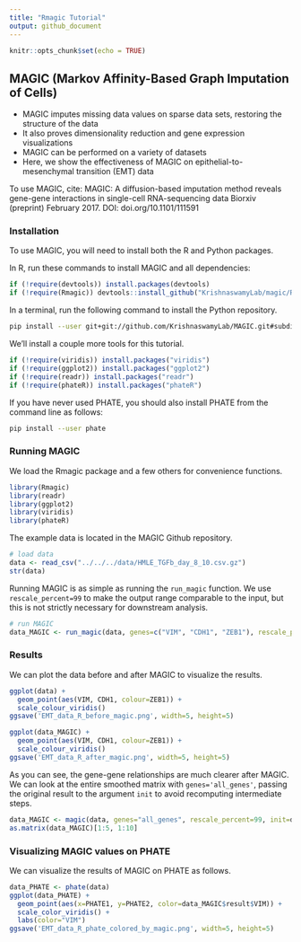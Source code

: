 ```yaml
---
title: "Rmagic Tutorial"
output: github_document
---
```


<!-- README.md is generated from README.Rmd. Please edit that file -->

```r
knitr::opts_chunk$set(echo = TRUE)
```

## MAGIC (Markov Affinity-Based Graph Imputation of Cells)

* MAGIC imputes missing data values on sparse data sets, restoring the structure of the data
* It also proves dimensionality reduction and gene expression visualizations
* MAGIC can be performed on a variety of datasets
* Here, we show the effectiveness of MAGIC on epithelial-to-mesenchymal transition (EMT) data

To use MAGIC, cite:
MAGIC: A diffusion-based imputation method reveals gene-gene interactions in single-cell RNA-sequencing data
Biorxiv (preprint) February 2017. DOI: doi.org/10.1101/111591

### Installation

To use MAGIC, you will need to install both the R and Python packages.

In R, run these commands to install MAGIC and all dependencies:

```r
if (!require(devtools)) install.packages(devtools)
if (!require(Rmagic)) devtools::install_github("KrishnaswamyLab/magic/R")
```

In a terminal, run the following command to install the Python repository.

```bash
pip install --user git+git://github.com/KrishnaswamyLab/MAGIC.git#subdirectory=python
```

We'll install a couple more tools for this tutorial.

```r
if (!require(viridis)) install.packages("viridis")
if (!require(ggplot2)) install.packages("ggplot2")
if (!require(readr)) install.packages("readr")
if (!require(phateR)) install.packages("phateR")
```

If you have never used PHATE, you should also install PHATE from the command line as follows:

```bash
pip install --user phate
```

### Running MAGIC

We load the Rmagic package and a few others for convenience functions.

```r
library(Rmagic)
library(readr)
library(ggplot2)
library(viridis)
library(phateR)
```

The example data is located in the MAGIC Github repository.

```r
# load data
data <- read_csv("../../../data/HMLE_TGFb_day_8_10.csv.gz")
str(data)
```

Running MAGIC is as simple as running the `run_magic` function. We use `rescale_percent=99` to make the output range comparable to the input, but this is not strictly necessary for downstream analysis.

```r
# run MAGIC
data_MAGIC <- run_magic(data, genes=c("VIM", "CDH1", "ZEB1"), rescale_percent=0.99)
```

### Results

We can plot the data before and after MAGIC to visualize the results.

```r
ggplot(data) +
  geom_point(aes(VIM, CDH1, colour=ZEB1)) + 
  scale_colour_viridis()
ggsave('EMT_data_R_before_magic.png', width=5, height=5)
```

```r
ggplot(data_MAGIC) +
  geom_point(aes(VIM, CDH1, colour=ZEB1)) + 
  scale_colour_viridis()
ggsave('EMT_data_R_after_magic.png', width=5, height=5)
```

As you can see, the gene-gene relationships are much clearer after MAGIC. We can look at the entire smoothed matrix with `genes='all_genes'`, passing the original result to the argument `init` to avoid recomputing intermediate steps.

```r
data_MAGIC <- magic(data, genes="all_genes", rescale_percent=99, init=data_MAGIC)
as.matrix(data_MAGIC)[1:5, 1:10]
```

### Visualizing MAGIC values on PHATE

We can visualize the results of MAGIC on PHATE as follows.

```r
data_PHATE <- phate(data)
ggplot(data_PHATE) +
  geom_point(aes(x=PHATE1, y=PHATE2, color=data_MAGIC$result$VIM)) +
  scale_color_viridis() +
  labs(color="VIM")
ggsave('EMT_data_R_phate_colored_by_magic.png', width=5, height=5)
```

